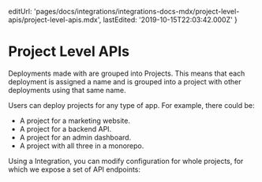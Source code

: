 
  editUrl:
    'pages/docs/integrations/integrations-docs-mdx/project-level-apis/project-level-apis.mdx',
  lastEdited: '2019-10-15T22:03:42.000Z'
}

# Project Level APIs

Deployments made with <ProductName /> are grouped into Projects. This means that each deployment is assigned a name and is grouped into a project with other deployments using that same name.

Users can deploy projects for any type of app. For example, there could be:

- A project for a marketing website.
- A project for a backend API.
- A project for an admin dashboard.
- A project with all three in a monorepo.

Using a <OrgName /> Integration, you can modify configuration for whole projects, for which we expose a set of API endpoints:

<ProjectBasedEnvVars />
<UtilsInsideIntegrationUtils />
<UsingTheApiDirectly />

